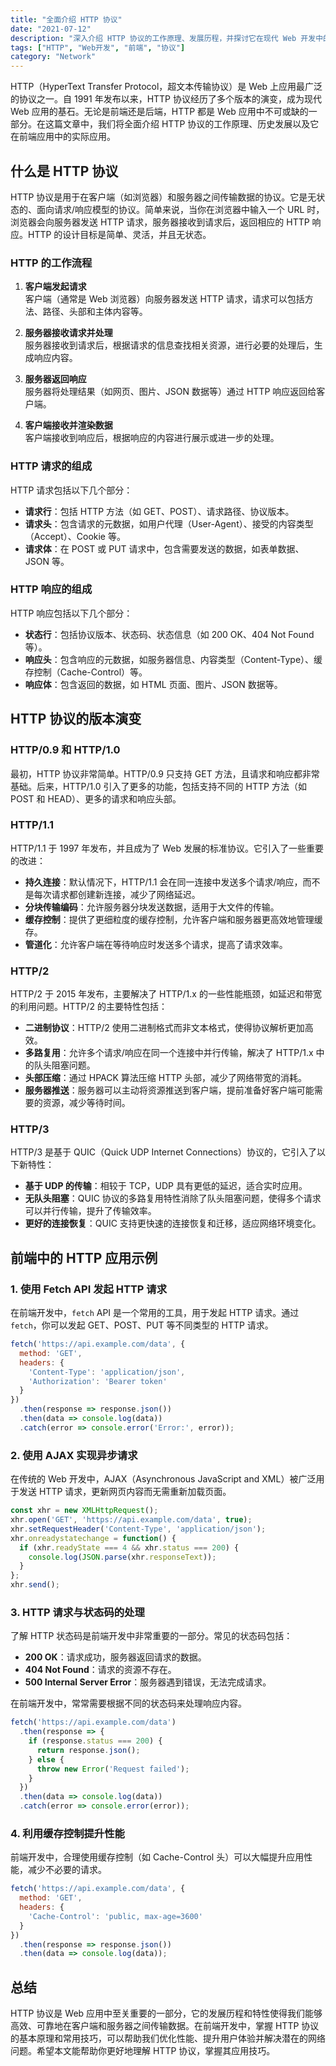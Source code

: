 ```yaml
---
title: "全面介绍 HTTP 协议"
date: "2021-07-12"
description: "深入介绍 HTTP 协议的工作原理、发展历程，并探讨它在现代 Web 开发中的应用，结合前端开发的实际例子进行详细讲解。"
tags: ["HTTP", "Web开发", "前端", "协议"]
category: "Network"
---
```


HTTP（HyperText Transfer Protocol，超文本传输协议）是 Web 上应用最广泛的协议之一。自 1991 年发布以来，HTTP 协议经历了多个版本的演变，成为现代 Web 应用的基石。无论是前端还是后端，HTTP 都是 Web 应用中不可或缺的一部分。在这篇文章中，我们将全面介绍 HTTP 协议的工作原理、历史发展以及它在前端应用中的实际应用。

## 什么是 HTTP 协议

HTTP 协议是用于在客户端（如浏览器）和服务器之间传输数据的协议。它是无状态的、面向请求/响应模型的协议。简单来说，当你在浏览器中输入一个 URL 时，浏览器会向服务器发送 HTTP 请求，服务器接收到请求后，返回相应的 HTTP 响应。HTTP 的设计目标是简单、灵活，并且无状态。

### HTTP 的工作流程

1. **客户端发起请求**  
   客户端（通常是 Web 浏览器）向服务器发送 HTTP 请求，请求可以包括方法、路径、头部和主体内容等。
   
2. **服务器接收请求并处理**  
   服务器接收到请求后，根据请求的信息查找相关资源，进行必要的处理后，生成响应内容。
   
3. **服务器返回响应**  
   服务器将处理结果（如网页、图片、JSON 数据等）通过 HTTP 响应返回给客户端。

4. **客户端接收并渲染数据**  
   客户端接收到响应后，根据响应的内容进行展示或进一步的处理。

### HTTP 请求的组成

HTTP 请求包括以下几个部分：

- **请求行**：包括 HTTP 方法（如 GET、POST）、请求路径、协议版本。
- **请求头**：包含请求的元数据，如用户代理（User-Agent）、接受的内容类型（Accept）、Cookie 等。
- **请求体**：在 POST 或 PUT 请求中，包含需要发送的数据，如表单数据、JSON 等。

### HTTP 响应的组成

HTTP 响应包括以下几个部分：

- **状态行**：包括协议版本、状态码、状态信息（如 200 OK、404 Not Found 等）。
- **响应头**：包含响应的元数据，如服务器信息、内容类型（Content-Type）、缓存控制（Cache-Control）等。
- **响应体**：包含返回的数据，如 HTML 页面、图片、JSON 数据等。

## HTTP 协议的版本演变

### HTTP/0.9 和 HTTP/1.0

最初，HTTP 协议非常简单。HTTP/0.9 只支持 GET 方法，且请求和响应都非常基础。后来，HTTP/1.0 引入了更多的功能，包括支持不同的 HTTP 方法（如 POST 和 HEAD）、更多的请求和响应头部。

### HTTP/1.1

HTTP/1.1 于 1997 年发布，并且成为了 Web 发展的标准协议。它引入了一些重要的改进：

- **持久连接**：默认情况下，HTTP/1.1 会在同一连接中发送多个请求/响应，而不是每次请求都创建新连接，减少了网络延迟。
- **分块传输编码**：允许服务器分块发送数据，适用于大文件的传输。
- **缓存控制**：提供了更细粒度的缓存控制，允许客户端和服务器更高效地管理缓存。
- **管道化**：允许客户端在等待响应时发送多个请求，提高了请求效率。

### HTTP/2

HTTP/2 于 2015 年发布，主要解决了 HTTP/1.x 的一些性能瓶颈，如延迟和带宽的利用问题。HTTP/2 的主要特性包括：

- **二进制协议**：HTTP/2 使用二进制格式而非文本格式，使得协议解析更加高效。
- **多路复用**：允许多个请求/响应在同一个连接中并行传输，解决了 HTTP/1.x 中的队头阻塞问题。
- **头部压缩**：通过 HPACK 算法压缩 HTTP 头部，减少了网络带宽的消耗。
- **服务器推送**：服务器可以主动将资源推送到客户端，提前准备好客户端可能需要的资源，减少等待时间。

### HTTP/3

HTTP/3 是基于 QUIC（Quick UDP Internet Connections）协议的，它引入了以下新特性：

- **基于 UDP 的传输**：相较于 TCP，UDP 具有更低的延迟，适合实时应用。
- **无队头阻塞**：QUIC 协议的多路复用特性消除了队头阻塞问题，使得多个请求可以并行传输，提升了传输效率。
- **更好的连接恢复**：QUIC 支持更快速的连接恢复和迁移，适应网络环境变化。

## 前端中的 HTTP 应用示例

### 1. 使用 Fetch API 发起 HTTP 请求

在前端开发中，`fetch` API 是一个常用的工具，用于发起 HTTP 请求。通过 `fetch`，你可以发起 GET、POST、PUT 等不同类型的 HTTP 请求。

```javascript
fetch('https://api.example.com/data', {
  method: 'GET',
  headers: {
    'Content-Type': 'application/json',
    'Authorization': 'Bearer token'
  }
})
  .then(response => response.json())
  .then(data => console.log(data))
  .catch(error => console.error('Error:', error));
```

### 2. 使用 AJAX 实现异步请求

在传统的 Web 开发中，AJAX（Asynchronous JavaScript and XML）被广泛用于发送 HTTP 请求，更新网页内容而无需重新加载页面。

```javascript
const xhr = new XMLHttpRequest();
xhr.open('GET', 'https://api.example.com/data', true);
xhr.setRequestHeader('Content-Type', 'application/json');
xhr.onreadystatechange = function() {
  if (xhr.readyState === 4 && xhr.status === 200) {
    console.log(JSON.parse(xhr.responseText));
  }
};
xhr.send();
```

### 3. HTTP 请求与状态码的处理

了解 HTTP 状态码是前端开发中非常重要的一部分。常见的状态码包括：

- **200 OK**：请求成功，服务器返回请求的数据。
- **404 Not Found**：请求的资源不存在。
- **500 Internal Server Error**：服务器遇到错误，无法完成请求。

在前端开发中，常常需要根据不同的状态码来处理响应内容。

```javascript
fetch('https://api.example.com/data')
  .then(response => {
    if (response.status === 200) {
      return response.json();
    } else {
      throw new Error('Request failed');
    }
  })
  .then(data => console.log(data))
  .catch(error => console.error(error));
```

### 4. 利用缓存控制提升性能

前端开发中，合理使用缓存控制（如 Cache-Control 头）可以大幅提升应用性能，减少不必要的请求。

```javascript
fetch('https://api.example.com/data', {
  method: 'GET',
  headers: {
    'Cache-Control': 'public, max-age=3600'
  }
})
  .then(response => response.json())
  .then(data => console.log(data));
```

## 总结

HTTP 协议是 Web 应用中至关重要的一部分，它的发展历程和特性使得我们能够高效、可靠地在客户端和服务器之间传输数据。在前端开发中，掌握 HTTP 协议的基本原理和常用技巧，可以帮助我们优化性能、提升用户体验并解决潜在的网络问题。希望本文能帮助你更好地理解 HTTP 协议，掌握其应用技巧。

